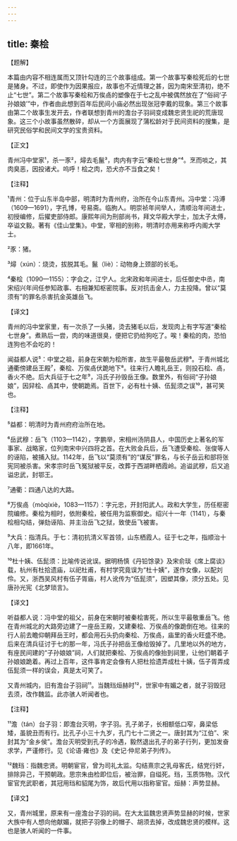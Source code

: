 ```yaml
---
---
---
```

title: 秦桧
---




【题解】


本篇由内容不相连属而又顶针勾连的三个故事组成。第一个故事写秦桧死后的七世是猪身。不过，即使作为因果报应，故事也不近情理之甚，因为南宋至清初，绝不止“七世”。第二个故事写秦桧和万俟卨的塑像在于七之乱中被偶然放在了“俗祠‘子孙娘娘’”中，作者由此想到百年后民间小庙必然出现张冠李戴的现象。第三个故事由第二个故事生发开去，作者联想到青州的澹台子羽祠变成魏忠贤生祀的荒唐现象。这三个小故事虽然散碎，却从一个方面展现了蒲松龄对于民间资料的搜集，是研究民俗学和民间文学的宝贵资料。

【正文】

青州冯中堂家¹，杀一豕²，燖去毛鬣³，肉内有字云“秦桧七世身”⁴。烹而啖之，其肉臭恶，因投诸犬。呜呼！桧之肉，恐犬亦不当食之矣！





【注释】


¹青州：位于山东半岛中部，明清时为青州府，治所在今山东青州。冯中堂：冯溥（1609—1691），字孔博，号易斋。临朐人。明崇祯年间举人，清顺治年间进士，初授编修，后擢吏部侍郎。康熙年间为刑部尚书，拜文华殿大学士，加太子太傅，卒谥文毅。著有《佳山堂集》。中堂，宰相的别称，明清时亦用来称呼内阁大学士。

²豕：猪。

³燖（xún）：烧烫，拔脱其毛。鬣（liè）：动物身上颈部的长毛。

⁴秦桧（1090—1155）：字会之，江宁人。北宋政和年间进士，后任御史中丞，南宋绍兴年间任参知政事、右相兼知枢密院事。反对抗击金人，力主投降。曾以“莫须有”的罪名杀害抗金英雄岳飞。





【译文】


青州的冯中堂家里，有一次杀了一头猪，烫去猪毛以后，发现肉上有字写道“秦桧七世身”。煮熟后一尝，肉的味道很臭，便把它扔给狗吃了。唉！秦桧的肉，恐怕连狗也不会吃的！

闻益都人说⁵：中堂之祖，前身在宋朝为桧所害，故生平最敬岳武穆⁶。于青州城北通衢傍建岳王殿⁷，秦桧、万俟卨伏跪地下⁸。往来行人瞻礼岳王，则投石桧、卨，香火不绝。后大兵征于七之年⁹，冯氏子孙毁岳王像。数里外，有俗祠“子孙娘娘”，因舁桧、卨其中，使朝跪焉。百世下，必有杜十姨、伍髭须之误¹⁰，甚可笑也。





【注释】


⁵益都：明清时为青州府府治所在地。

⁶岳武穆：岳飞（1103—1142），字鹏举，宋相州汤阴县人，中国历史上著名的军事家、战略家，位列南宋中兴四将之首。在大败金兵后，岳飞遭受秦桧、张俊等人的诬陷，被捕入狱。1142年，岳飞以“莫须有”的“谋反”罪名，与长子岳云和部将张宪同被杀害。宋孝宗时岳飞冤狱被平反，改葬于西湖畔栖霞岭。追谥武穆，后又追谥忠武，封鄂王。

⁷通衢：四通八达的大路。

⁸万俟卨（mòqíxiè，1083—1157）：字元忠，开封阳武人。政和大学生，历任枢密院编修。秦桧为相时，依附秦桧，被任用为监察御史。绍兴十一年（1141），与秦桧相勾结，弹劾诬陷、并主治岳飞之狱，致使岳飞被害。

⁹大兵：指清兵。于七：清初抗清义军首领，山东栖霞人。征于七之年，指顺治十八年，即1661年。

¹⁰杜十姨、伍髭须：比喻传说讹误。据明杨慎《丹铅馀录》及宋俞琰《席上腐谈》载，杭州有杜拾遗庙，以祀杜甫，有村学究竟误为“杜十姨”，遂作女像，以配刘伶。又，浙西吴风村有伍子胥庙，村人讹传为“伍髭须”，因塑其像，须分五处。见唐孙光宪《北梦琐言》。





【译文】


听益都人说：冯中堂的祖父，前身在宋朝时被秦桧害死，所以生平最敬重岳飞。他在青州城北的大路旁边建了一座岳王殿，又建秦桧、万俟卨的像跪倒在地。往来的行人前去瞻仰朝拜岳王时，都会用石头扔向秦桧、万俟卨，庙里的香火旺盛不绝。后来在清兵征讨于七的那一年，冯氏子孙把岳王像给毁掉了。几里地以外的地方，有座民间建的“子孙娘娘”祠，人们就把秦桧、万俟卨的像抬到祠里，让他们朝着子孙娘娘跪着。再过上百年，这件事肯定会像有人把杜拾遗弄成杜十姨，伍子胥弄成伍髭须一样的误会，真是太可笑了。

又青州城内，旧有澹台子羽祠¹¹。当魏珰烜赫时¹²，世家中有媚之者，就子羽毁冠去须，改作魏监。此亦骇人听闻者也。





【注释】


¹¹澹（tán）台子羽：即澹台灭明，字子羽。孔子弟子，长相额低口窄，鼻梁低矮，虽貌丑而有行。比孔子小三十九岁，孔门七十二贤之一。唐封其为“江伯”、宋封其为“金乡侯”。澹台灭明受到孔子的冷遇，毅然退出孔子的弟子行列，更加发奋求学，严谨修行。见《论语·雍也》及《史记·仲尼弟子列传》。

¹²魏珰：指魏忠贤。明朝宦官，曾为司礼太监。勾结熹宗之乳母客氏，结党行奸，排除异己，干预朝政。思宗朱由检即位后，被治罪，自缢死。珰，玉质饰物。汉代宦官充武职者，其冠用珰和貂尾为饰，故后代用以指称宦官。烜赫：声势显赫。





【译文】


又，青州城里，原来有一座澹台子羽的祠。在大太监魏忠贤声势显赫的时候，世家大族中有人想向他献媚，就把子羽像上的帽子、胡须去掉，改成魏忠贤的模样。这也是骇人听闻的一件事。